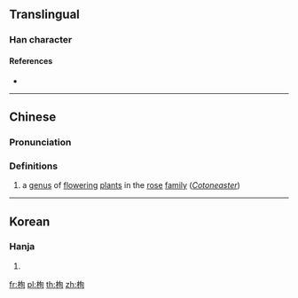 {{character info/new}}
{{also|枸}}
==Translingual==

===Han character===
{{Han char|rn=75|rad=木|as=06|sn=10|four=47920|canj=DPA|ids=⿰[[木]][[旬]]}}

====References====
* {{Han ref|kx=0521.130|dkj=14688|dj=0910.070|hdz=21203.020|uh=6812|ud=26642|bh=D1EC|bd=53740}}

----

==Chinese==
{{zh-forms}}

===Pronunciation===
{{zh-pron
|m=xún
|c=ceon4,seon1,seon2
|mc=
|oc=
|ma=
|cat=pn
}}

===Definitions===
{{zh-hanzi}}

# a [[genus]] of [[flower]]ing [[plant]]s in the [[rose]] [[family]] (''[[w:Cotoneaster|Cotoneaster]]'')

----

==Korean==

===Hanja===
{{ko-hanja|hangeul=순|eumhun=|rv=sun|mr=sun|y=swun}}

# {{defn|lang=ko|sort=木06}}

[[fr:栒]]
[[pl:栒]]
[[th:栒]]
[[zh:栒]]